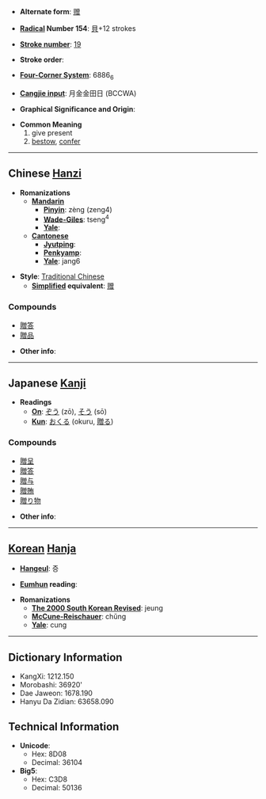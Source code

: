 * '''Alternate form''': [[赠]]

* '''[[Wiktionary:Chinese radical index| Radical]] Number 154''': [[Wiktionary:Chinese radical index 貝|貝]]+12 strokes

* '''[[Wiktionary:Chinese total strokes index|Stroke number]]''': [[Wiktionary:Chinese total strokes index 19|19]]

* '''Stroke order''': 

* '''[[Wiktionary:Chinese four corner index|Four-Corner System]]''': 6886<sub>6</sub>

* '''[[Wiktionary:Chinese Cangjie index|Cangjie input]]''': 月金金田日 (BCCWA)

* '''Graphical Significance and Origin''': 

* '''Common Meaning'''
*# give present
*# [[bestow]], [[confer]]


----

== Chinese [[Hanzi]] ==

* '''Romanizations'''
** '''[[Mandarin]]'''
*** '''[[Pinyin]]''': zèng (zeng4)
*** '''[[Wade-Giles]]''': tseng<sup>4</sup>
*** '''[[Yale]]''': 
** '''[[Cantonese]]'''
*** '''[[Jyutping]]''':
*** '''[[Penkyamp]]''': 
*** '''[[Yale]]''': jang6

* '''Style''': [[Traditional Chinese]] 
** '''[[Simplified Chinese|Simplified]] equivalent''': [[赠]]

===Compounds===
*[[贈答]]
*[[贈品]]

* '''Other info''': 

----

== Japanese [[Kanji]] ==

* '''Readings'''
** '''[[On]]''': [[ぞう]] (zō), [[そう]] (sō)
** '''[[Kun]]''': [[おくる]] (okuru, [[贈る]])

===Compounds===
*[[贈呈]]
*[[贈答]]
*[[贈与]]
*[[贈賄]]
*[[贈り物]]

* '''Other info''':  

----

== [[Korean]] [[Hanja]] ==

* '''[[Hangeul]]''': 증

* '''[[Eumhun]] reading''': 

* '''Romanizations'''
** '''[[The 2000 South Korean Revised Romanization|The 2000 South Korean Revised]]''': jeung
** '''[[McCune-Reischauer]]''': chŭng
** '''[[Yale]]''': cung

----

== Dictionary Information ==

* KangXi: 1212.150
* Morobashi: 36920'
* Dae Jaweon: 1678.190
* Hanyu Da Zidian: 63658.090

== Technical Information ==

* '''Unicode''':
** Hex: 8D08
** Decimal: 36104
* '''Big5''':
** Hex: C3D8
** Decimal: 50136